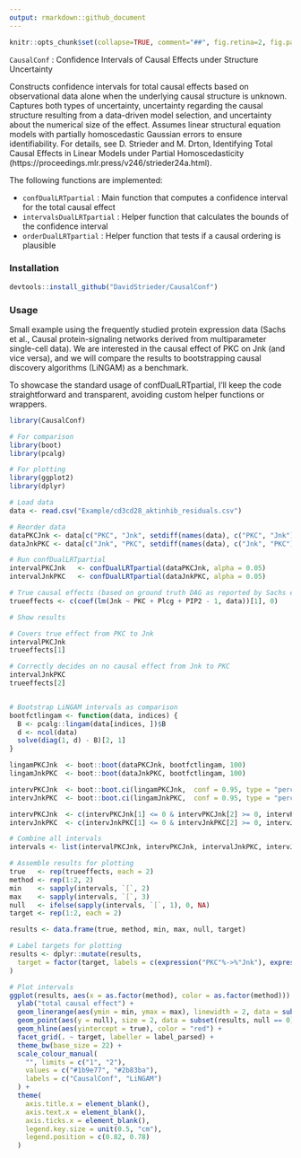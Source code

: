 ```yaml
---
output: rmarkdown::github_document
---
```


<!-- README.md is generated from README.Rmd. Please edit that file -->

```r
knitr::opts_chunk$set(collapse=TRUE, comment="##", fig.retina=2, fig.path = "README_figs/README-")
```

`CausalConf` : Confidence Intervals of Causal Effects under Structure Uncertainty

Constructs confidence intervals for total causal effects based on observational data alone when the underlying causal structure is unknown. 
Captures both types of uncertainty, uncertainty regarding the causal structure resulting from a data-driven model selection, and uncertainty about the numerical size of the effect. 
Assumes linear structural equation models with partially homoscedastic Gaussian errors to ensure identifiability.
For details, see D. Strieder and M. Drton, Identifying Total Causal Effects in Linear Models under Partial Homoscedasticity (https://proceedings.mlr.press/v246/strieder24a.html).

The following functions are implemented:

- `confDualLRTpartial` : Main function that computes a confidence interval for the total causal effect
- `intervalsDualLRTpartial` : Helper function that calculates the bounds of the confidence interval
- `orderDualLRTpartial` : Helper function that tests if a causal ordering is plausible
 
### Installation

```r
devtools::install_github("DavidStrieder/CausalConf")
```

### Usage

Small example using the frequently studied protein expression data (Sachs et al., Causal protein-signaling networks derived from multiparameter single-cell data). We are interested in the causal effect of PKC on Jnk (and vice versa), and we will compare the results to bootstrapping causal discovery algorithms (LiNGAM) as a benchmark.

To showcase the standard usage of confDualLRTpartial, I'll keep the code straightforward and transparent, avoiding custom helper functions or wrappers.

```r
library(CausalConf)

# For comparison
library(boot)
library(pcalg)

# For plotting
library(ggplot2)
library(dplyr)

# Load data
data <- read.csv("Example/cd3cd28_aktinhib_residuals.csv")

# Reorder data
dataPKCJnk <- data[c("PKC", "Jnk", setdiff(names(data), c("PKC", "Jnk")))]
dataJnkPKC <- data[c("Jnk", "PKC", setdiff(names(data), c("Jnk", "PKC")))]

# Run confDualLRTpartial
intervalPKCJnk   <- confDualLRTpartial(dataPKCJnk, alpha = 0.05)
intervalJnkPKC   <- confDualLRTpartial(dataJnkPKC, alpha = 0.05)

# True causal effects (based on ground truth DAG as reported by Sachs et al.)
trueeffects <- c(coef(lm(Jnk ~ PKC + Plcg + PIP2 - 1, data))[1], 0)

# Show results

# Covers true effect from PKC to Jnk
intervalPKCJnk
trueeffects[1]

# Correctly decides on no causal effect from Jnk to PKC
intervalJnkPKC
trueeffects[2]


# Bootstrap LiNGAM intervals as comparison
bootfctlingam <- function(data, indices) {
  B <- pcalg::lingam(data[indices, ])$B
  d <- ncol(data)
  solve(diag(1, d) - B)[2, 1]
}

lingamPKCJnk  <- boot::boot(dataPKCJnk, bootfctlingam, 100)
lingamJnkPKC  <- boot::boot(dataJnkPKC, bootfctlingam, 100)

intervPKCJnk  <- boot::boot.ci(lingamPKCJnk,  conf = 0.95, type = "perc")$percent[4:5]
intervJnkPKC  <- boot::boot.ci(lingamJnkPKC,  conf = 0.95, type = "perc")$percent[4:5]

intervPKCJnk  <- c(intervPKCJnk[1] <= 0 & intervPKCJnk[2] >= 0, intervPKCJnk)
intervJnkPKC  <- c(intervJnkPKC[1] <= 0 & intervJnkPKC[2] >= 0, intervJnkPKC)

# Combine all intervals
intervals <- list(intervalPKCJnk, intervPKCJnk, intervalJnkPKC, intervJnkPKC)

# Assemble results for plotting
true   <- rep(trueeffects, each = 2)
method <- rep(1:2, 2)
min    <- sapply(intervals, `[`, 2)
max    <- sapply(intervals, `[`, 3)
null   <- ifelse(sapply(intervals, `[`, 1), 0, NA)
target <- rep(1:2, each = 2)

results <- data.frame(true, method, min, max, null, target)

# Label targets for plotting
results <- dplyr::mutate(results, 
  target = factor(target, labels = c(expression("PKC"%->%"Jnk"), expression("PKC"%<-%"Jnk")))
)

# Plot intervals
ggplot(results, aes(x = as.factor(method), color = as.factor(method))) +
  ylab("total causal effect") +
  geom_linerange(aes(ymin = min, ymax = max), linewidth = 2, data = subset(results, !is.na(min) & !is.na(max))) +
  geom_point(aes(y = null), size = 2, data = subset(results, null == 0)) +
  geom_hline(aes(yintercept = true), color = "red") +
  facet_grid(. ~ target, labeller = label_parsed) +
  theme_bw(base_size = 22) +
  scale_colour_manual(
    "", limits = c("1", "2"),
    values = c("#1b9e77", "#2b83ba"),
    labels = c("CausalConf", "LiNGAM")
  ) +
  theme(
    axis.title.x = element_blank(),
    axis.text.x = element_blank(),
    axis.ticks.x = element_blank(),
    legend.key.size = unit(0.5, "cm"),
    legend.position = c(0.82, 0.78)
  )
```
